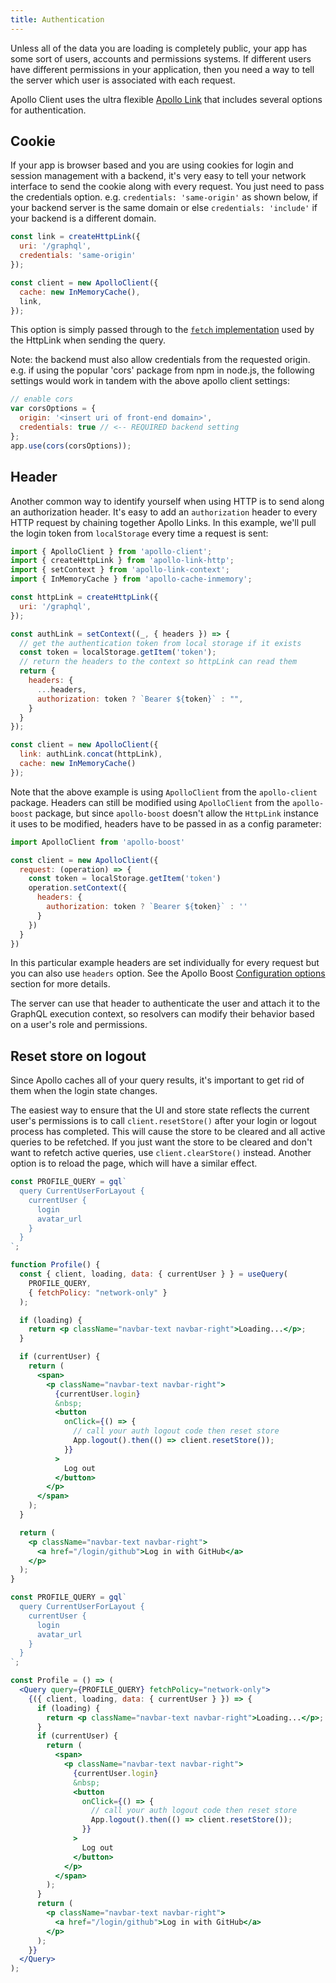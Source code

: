 ```yaml
---
title: Authentication
---
```



Unless all of the data you are loading is completely public, your app has some sort of users, accounts and permissions systems. If different users have different permissions in your application, then you need a way to tell the server which user is associated with each request.

Apollo Client uses the ultra flexible [Apollo Link](https://www.apollographql.com/docs/link) that includes several options for authentication.

## Cookie

If your app is browser based and you are using cookies for login and session management with a backend, it's very easy to tell your network interface to send the cookie along with every request. You just need to pass the credentials option. e.g.  `credentials: 'same-origin'` as shown below, if your backend server is the same domain or else `credentials: 'include'` if your backend is a different domain.

```js
const link = createHttpLink({
  uri: '/graphql',
  credentials: 'same-origin'
});

const client = new ApolloClient({
  cache: new InMemoryCache(),
  link,
});
```

This option is simply passed through to the [`fetch` implementation](https://github.com/github/fetch) used by the HttpLink when sending the query.

Note: the backend must also allow credentials from the requested origin. e.g. if using the popular 'cors' package from npm in node.js, the following settings would work in tandem with the above apollo client settings:

```js
// enable cors
var corsOptions = {
  origin: '<insert uri of front-end domain>',
  credentials: true // <-- REQUIRED backend setting
};
app.use(cors(corsOptions));
```

## Header

Another common way to identify yourself when using HTTP is to send along an authorization header. It's easy to add an `authorization` header to every HTTP request by chaining together Apollo Links. In this example, we'll pull the login token from `localStorage` every time a request is sent:

```js
import { ApolloClient } from 'apollo-client';
import { createHttpLink } from 'apollo-link-http';
import { setContext } from 'apollo-link-context';
import { InMemoryCache } from 'apollo-cache-inmemory';

const httpLink = createHttpLink({
  uri: '/graphql',
});

const authLink = setContext((_, { headers }) => {
  // get the authentication token from local storage if it exists
  const token = localStorage.getItem('token');
  // return the headers to the context so httpLink can read them
  return {
    headers: {
      ...headers,
      authorization: token ? `Bearer ${token}` : "",
    }
  }
});

const client = new ApolloClient({
  link: authLink.concat(httpLink),
  cache: new InMemoryCache()
});
```

Note that the above example is using `ApolloClient` from the `apollo-client` package. Headers can still be modified using `ApolloClient` from the `apollo-boost` package, but since `apollo-boost` doesn't allow the `HttpLink` instance it uses to be modified, headers have to be passed in as a config parameter:

```js
import ApolloClient from 'apollo-boost'

const client = new ApolloClient({
  request: (operation) => {
    const token = localStorage.getItem('token')
    operation.setContext({
      headers: {
        authorization: token ? `Bearer ${token}` : ''
      }
    })
  }
})

```

In this particular example headers are set individually for every request but you can also use `headers` option. See the Apollo Boost [Configuration options](../get-started/#configuration-options) section for more details.

The server can use that header to authenticate the user and attach it to the GraphQL execution context, so resolvers can modify their behavior based on a user's role and permissions.

## Reset store on logout

Since Apollo caches all of your query results, it's important to get rid of them when the login state changes.

The easiest way to ensure that the UI and store state reflects the current user's permissions is to call `client.resetStore()` after your login or logout process has completed. This will cause the store to be cleared and all active queries to be refetched. If you just want the store to be cleared and don't want to refetch active queries, use `client.clearStore()` instead. Another option is to reload the page, which will have a similar effect.

<MultiCodeBlock>
<div data-language="hooks-js">

```jsx
const PROFILE_QUERY = gql`
  query CurrentUserForLayout {
    currentUser {
      login
      avatar_url
    }
  }
`;

function Profile() {
  const { client, loading, data: { currentUser } } = useQuery(
    PROFILE_QUERY,
    { fetchPolicy: "network-only" }
  );

  if (loading) {
    return <p className="navbar-text navbar-right">Loading...</p>;
  }

  if (currentUser) {
    return (
      <span>
        <p className="navbar-text navbar-right">
          {currentUser.login}
          &nbsp;
          <button
            onClick={() => {
              // call your auth logout code then reset store
              App.logout().then(() => client.resetStore());
            }}
          >
            Log out
          </button>
        </p>
      </span>
    );
  }

  return (
    <p className="navbar-text navbar-right">
      <a href="/login/github">Log in with GitHub</a>
    </p>
  );
}
```

</div>
<div data-language="js">

```jsx
const PROFILE_QUERY = gql`
  query CurrentUserForLayout {
    currentUser {
      login
      avatar_url
    }
  }
`;

const Profile = () => (
  <Query query={PROFILE_QUERY} fetchPolicy="network-only">
    {({ client, loading, data: { currentUser } }) => {
      if (loading) {
        return <p className="navbar-text navbar-right">Loading...</p>;
      }
      if (currentUser) {
        return (
          <span>
            <p className="navbar-text navbar-right">
              {currentUser.login}
              &nbsp;
              <button
                onClick={() => {
                  // call your auth logout code then reset store
                  App.logout().then(() => client.resetStore());
                }}
              >
                Log out
              </button>
            </p>
          </span>
        );
      }
      return (
        <p className="navbar-text navbar-right">
          <a href="/login/github">Log in with GitHub</a>
        </p>
      );
    }}
  </Query>
);
```

</div>
</MultiCodeBlock>
